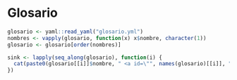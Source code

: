 # Glosario

```r
glosario <- yaml::read_yaml("glosario.yml")
nombres <- vapply(glosario, function(x) x$nombre, character(1))
glosario <- glosario[order(nombres)]

sink <- lapply(seq_along(glosario), function(i) {
  cat(paste0(glosario[[i]]$nombre, " <a id=\"", names(glosario)[[i]], "\"></a>", "\n : ", glosario[[i]]$def, "\n\n"))
})

```



